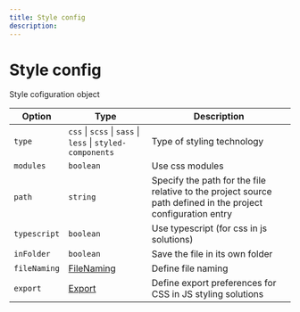 ---
title: Style config
description:
---

# Style config

<Description>Style cofiguration object</Description>

| Option                  | Type                                                                                                                             | Description                                                                                                  |
| ----------------------- | -------------------------------------------------------------------------------------------------------------------------------- | ------------------------------------------------------------------------------------------------------------ |
| <code>type</code>       | <Space><code>css</code> \| <code>scss</code> \| <code>sass</code> \| <code>less</code> \| <code>styled-components</code></Space> | Type of styling technology                                                                                   |
| <code>modules</code>    | <code>boolean</code>                                                                                                             | Use css modules                                                                                              |
| <code>path</code>       | <code>string</code>                                                                                                              | Specify the path for the file relative to the project source path defined in the project configuration entry |
| <code>typescript</code> | <code>boolean</code>                                                                                                             | Use typescript (for css in js solutions)                                                                     |
| <code>inFolder</code>   | <code>boolean</code>                                                                                                             | Save the file in its own folder                                                                              |
| <code>fileNaming</code> | [FileNaming](#filenaming)                                                                                                        | Define file naming                                                                                           |
| <code>export</code>     | [Export](#export)                                                                                                                | Define export preferences for CSS in JS styling solutions                                                    |
